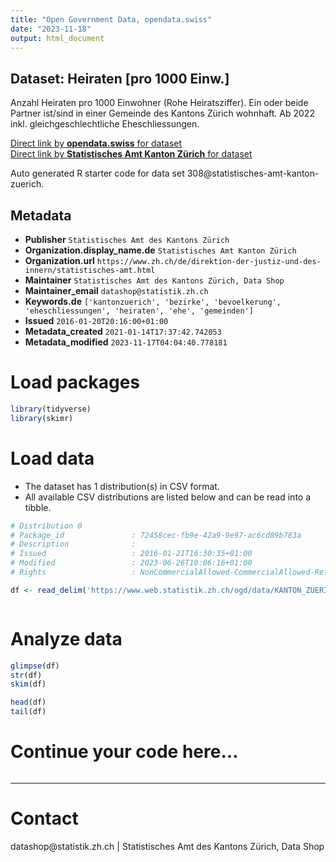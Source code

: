 ```yaml
---
title: "Open Government Data, opendata.swiss"
date: "2023-11-18"
output: html_document
---
```


## Dataset: Heiraten [pro 1000 Einw.]

Anzahl Heiraten pro 1000 Einwohner (Rohe Heiratsziffer). Ein oder beide Partner ist/sind in einer Gemeinde des Kantons Zürich wohnhaft. Ab 2022 inkl. gleichgeschlechtliche Eheschliessungen.

[Direct link by **opendata.swiss** for dataset](https://opendata.swiss/de/dataset/heiraten-pro-1000-einw)<br>
[Direct link by **Statistisches Amt Kanton Zürich** for dataset](https://www.zh.ch/de/politik-staat/gemeinden/gemeindeportraet.html)

Auto generated R starter code for data set 308@statistisches-amt-kanton-zuerich.

## Metadata

- **Publisher** `Statistisches Amt des Kantons Zürich`
- **Organization.display_name.de** `Statistisches Amt Kanton Zürich`
- **Organization.url** `https://www.zh.ch/de/direktion-der-justiz-und-des-innern/statistisches-amt.html`
- **Maintainer** `Statistisches Amt des Kantons Zürich, Data Shop`
- **Maintainer_email** `datashop@statistik.zh.ch`
- **Keywords.de** `['kantonzuerich', 'bezirke', 'bevoelkerung', 'eheschliessungen', 'heiraten', 'ehe', 'gemeinden']`
- **Issued** `2016-01-20T20:16:00+01:00`
- **Metadata_created** `2021-01-14T17:37:42.742053`
- **Metadata_modified** `2023-11-17T04:04:40.778181`


# Load packages

```r

library(tidyverse)
library(skimr)

```

# Load data

-   The dataset has 1 distribution(s) in CSV format.
-   All available CSV distributions are listed below and can be read into a tibble.

```r

# Distribution 0
# Package_id               : 72458cec-fb9e-42a9-9e97-ac6cd89b783a
# Description              : 
# Issued                   : 2016-01-21T16:30:35+01:00
# Modified                 : 2023-06-26T10:06:16+01:00
# Rights                   : NonCommercialAllowed-CommercialAllowed-ReferenceRequired

df <- read_delim('https://www.web.statistik.zh.ch/ogd/data/KANTON_ZUERICH_446.csv')



```

# Analyze data

```r

glimpse(df)
str(df)
skim(df)

head(df)
tail(df)

```

# Continue your code here...

```r

```

------------------------------------------------------------------------

# Contact

datashop@statistik.zh.ch | Statistisches Amt des Kantons Zürich, Data Shop
